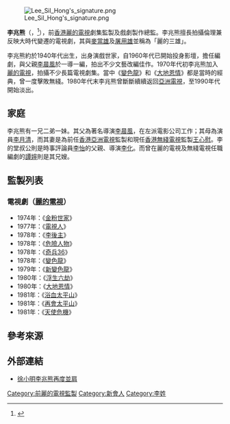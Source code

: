 [[File:Lee_Sil_Hong's_signature.png|right]]

'''李兆熊'''（{{lang-en|Lee Sil Hong<ref>{{cite web |url=https://archive.ph/M2xAv |title=藝員訓練中心第四期畢業證書 |date=1986-09-06 |website= |publisher=亞洲電視 |access-date=2021-12-13 |quote= |archive-date=2021-12-13 |archive-url=https://web.archive.org/web/20211213084309/https://archive.ph/M2xAv |dead-url=no }}</ref>}}，{{bd||11月28日}}<ref>{{cite news | title=李兆熊昨慶生日 太座代說出願望 | url=https://mmis.hkpl.gov.hk/coverpage/-/coverpage/view?_coverpage_WAR_mmisportalportlet_hsf=%E5%8A%89%E7%B7%AF%E6%B0%91&p_r_p_-1078056564_c=QF757YsWv58StS6UNkXpilKtoLMT%2FhHF&_coverpage_WAR_mmisportalportlet_o=13&_coverpage_WAR_mmisportalportlet_actual_q=%28%20verbatim_dc.collection%3A%28%22Old%5C%20HK%5C%20Newspapers%22%29%20%29%20AND+%28%20%28%20allTermsMandatory%3A%28true%29%20OR+all_dc.title%3A%28%E5%8A%89%E7%B7%AF%E6%B0%91%29%20OR+all_dc.creator%3A%28%E5%8A%89%E7%B7%AF%E6%B0%91%29%20OR+all_dc.contributor%3A%28%E5%8A%89%E7%B7%AF%E6%B0%91%29%20OR+all_dc.subject%3A%28%E5%8A%89%E7%B7%AF%E6%B0%91%29%20OR+fulltext%3A%28%E5%8A%89%E7%B7%AF%E6%B0%91%29%20OR+all_dc.description%3A%28%E5%8A%89%E7%B7%AF%E6%B0%91%29%20%29%20%29&_coverpage_WAR_mmisportalportlet_sort_field=score&_coverpage_WAR_mmisportalportlet_sort_order=desc | pages=9  | publisher=香港工商日報 | date=1983-11-29 | accessdate=2020-03-05|quote= }}</ref>），前[[香港|香港]][[麗的電視|麗的電視]]劇集監製及戲劇製作總監。李兆熊擅長拍攝倫理兼反映大時代變遷的電視劇，其與[[麥當雄|麥當雄]]及[[屠用雄|屠用雄]]並稱為「麗的三雄」。

李兆熊約於1940年代出生，出身演戲世家，自1960年代已開始投身影壇，擔任編劇，與父親[[李晨風|李晨風]]於一導一編，拍出不少文藝改編佳作。1970年代初李兆熊加入[[麗的電視|麗的電視]]，拍攝不少長篇電視劇集。當中《[[變色龍_(電視劇)|變色龍]]》和《[[大地恩情|大地恩情]]》都是當時的經典，曾一度擊敗無綫。1980年代末李兆熊曾斷斷續續返回[[亞洲電視|亞洲電視]]，至1990年代開始淡出。

==家庭==
李兆熊有一兄二弟一妹。其父為著名導演[[李晨風|李晨風]]，在左派電影公司工作；其母為演員[[李月清|李月清]]，而其妻是為前任[[香港|香港]][[亞洲電視|亞洲電視]]監製和現任[[香港|香港]][[無綫電視|無綫電視]]監製[[王心慰|王心慰]]。李的堂叔公則是時事評論員[[李怡|李怡]]的父親、導演[[李化|李化]]。而曾在麗的電視及無綫電視任職編劇的[[譚嬣|譚嬣]]則是其兄嫂。

==監製列表==
===電視劇（[[麗的電視|麗的電視]]）===
*1974年：《[[金粉世家|金粉世家]]》
*1977年：《[[電視人_(電視劇)|電視人]]》
*1978年：《[[李後主_(電視劇)|李後主]]》
*1978年：《[[危險人物_(1978年電視劇)|危險人物]]》
*1978年：《[[奇兵36|奇兵36]]》
*1978年：《[[變色龍_(電視劇)|變色龍]]》
*1979年：《[[新變色龍|新變色龍]]》
*1980年：《[[浮生六劫|浮生六劫]]》
*1980年：《[[大地恩情|大地恩情]]》
*1981年：《[[浴血太平山|浴血太平山]]》
*1981年：《[[再會太平山|再會太平山]]》
*1981年：《[[天使危機|天使危機]]》

==參考來源==
{{reflist}}

==外部連結==
*[http://std.stheadline.com/archive/fullstory.asp?andor=or&year1=2000&month1=7&day1=5&year2=2000&month2=7&day2=5&category=all&id=20000705f09&keyword1=&keyword2= 徐小明李兆熊再度並肩] {{Wayback|url=http://std.stheadline.com/archive/fullstory.asp?andor=or&year1=2000&month1=7&day1=5&year2=2000&month2=7&day2=5&category=all&id=20000705f09&keyword1=&keyword2= |date=20190822113032 }} 

{{亞洲電視劇集監製}}

[[Category:前麗的電視監製|Category:前麗的電視監製]]
[[Category:新會人|Category:新會人]]
[[Category:李姓|Category:李姓]]